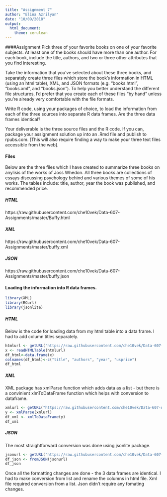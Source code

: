 ```yaml
---
title: "Assignment 7"
author: "Elina Azrilyan"
date: "10/09/2018"
output: 
  html_document: 
    theme: cerulean
---
```

####Assignment
Pick three of your favorite books on one of your favorite subjects. At least one of the books should have more than one author. For each book, include the title, authors, and two or three other attributes that you find interesting. 

Take the information that you’ve selected about these three books, and separately create three files which store the book’s information in HTML (using an html table), XML, and JSON formats (e.g. “books.html”, “books.xml”, and “books.json”). To help you better understand the different file structures, I’d prefer that you create each of these files “by hand” unless you’re already very comfortable with the file formats.

Write R code, using your packages of choice, to load the information from each of the three sources into separate R data frames. Are the three data frames identical?

Your deliverable is the three source files and the R code. If you can, package your assignment solution up into an .Rmd file and publish to rpubs.com. [This will also require finding a way to make your three text files accessible from the web].

#### Files
Below are the three files which I have created to summarize three books on anylisis of the works of Joss Whedon. All three books are collections of essays discussing psychology behind and various themes of some of his works. The tables include: title, author, year the book was published, and recommended price.

##### HTML

https://raw.githubusercontent.com/che10vek/Data-607-Assignments/master/Buffy.html

##### XML

https://raw.githubusercontent.com/che10vek/Data-607-Assignments/master/buffy.xml

##### JSON

https://raw.githubusercontent.com/che10vek/Data-607-Assignments/master/buffy.json

#### Loading the information into R data frames. 

```r
library(XML)
library(RCurl)
library(jsonlite)
```

##### HTML

Below is the code for loading data from my html table into a data frame. I had to add column titles separately. 

```r
htmlurl <- getURL("https://raw.githubusercontent.com/che10vek/Data-607-Assignments/master/Buffy.html")
x <- readHTMLTable(htmlurl)
df_html<-data.frame(x)
colnames(df_html)<-c("title", "authors", "year", "usprice")
df_html
```

##### XML

XML package has xmlParse function which adds data as a list - but there is a convinient xlmToDataFrame function which helps with conversion to dataframe. 

```r
xmlurl <- getURL("https://raw.githubusercontent.com/che10vek/Data-607-Assignments/master/buffy.xml")
y <- xmlParse(xmlurl)
df_xml <- xmlToDataFrame(y)
df_xml
```

##### JSON

The most straightforward conversion was done using jsonlite package. 

```r
jsonurl <- getURL("https://raw.githubusercontent.com/che10vek/Data-607-Assignments/master/buffy.json")
df_json <- fromJSON(jsonurl)
df_json
```

Once all the formatting changes are done - the 3 data frames are identical. I had to make conversion from list and rename the columns in html file. Xml file required conversion from a list. Json didn't require any fomating changes. 